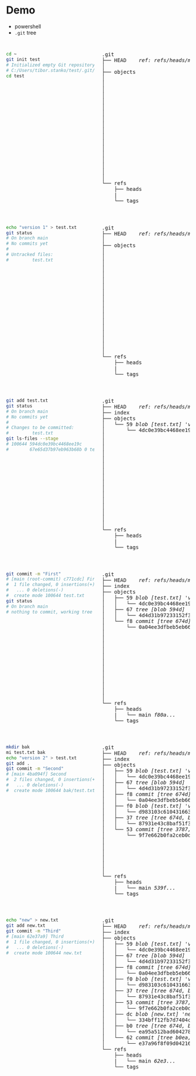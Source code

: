 # Demo {#demo-powershell .unnumbered .unlisted}

- powershell
- `.git` tree

##

::: {.columns}

::: {.column width="50%"}

```bash
cd ~
git init test
# Initialized empty Git repository in 
# C:/Users/tibor.stanko/test/.git/
cd test
```

:::

::: {.column width="50%"}

<pre class="tree">
.git
├── HEAD    <i>ref: refs/heads/main</i>
│
├── objects
│
│
│
│
│
│
│
│
│
│
│
│
│
│
│
│
│
│
└── refs
    ├── heads
    |
    └── tags
</pre>

:::

:::


##

::: {.columns}

::: {.column width="50%"}

```bash
echo "version 1" > test.txt
git status
# On branch main
# No commits yet
#
# Untracked files:
#         test.txt
```

:::

::: {.column width="50%"}

<pre class="tree">
.git
├── HEAD    <i>ref: refs/heads/main</i>
│
├── objects
│
│
│
│
│
│
│
│
│
│
│
│
│
│
│
│
│
│
└── refs
    ├── heads
    |
    └── tags
</pre>

:::

:::

##

::: {.columns}

::: {.column width="50%"}

```bash
git add test.txt
git status
# On branch main
# No commits yet
#
# Changes to be committed:
#         test.txt
git ls-files --stage
# 100644 594dc0e39bc4468ee19c
#        67e65d37b97eb963b68b 0 test.txt
```

:::

::: {.column width="50%"}

<pre class="tree">
.git
├── HEAD    <i>ref: refs/heads/main</i>
├── index
├── objects
│   └── 59 <i>blob [test.txt] 'version 1'</i>
│       └── <span class="blob">4dc0e39bc4468ee19c67e65d37b97eb963b68b</span>
│
│
│
│
│
│
│
│
│
│
│
│
│
│
│
│
└── refs
    ├── heads
    |
    └── tags
</pre>


:::

:::

##

::: {.columns}

::: {.column width="50%" font-size="80%"}

```bash 
git commit -m "First"
# [main (root-commit) c771cdc] First
#  1 file changed, 0 insertions(+),
#   ... 0 deletions(-)
#  create mode 100644 test.txt
git status
# On branch main
# nothing to commit, working tree clean
```

:::

::: {.column width="50%"}

<pre class="tree">
.git
├── HEAD    <i>ref: refs/heads/main</i>
├── index
├── objects
│   ├── 59 <i>blob [test.txt] 'version 1'</i>
│   │   └── <span class="blob">4dc0e39bc4468ee19c67e65d37b97eb963b68b</span>
│   ├── 67 <i>tree [blob 594d]</i>
│   │   └── <span class="tree">4d4d31b97233152f3be1825cc9e765fa2b2859</span>
│   └── f8 <i>commit [tree 674d] "First"</i>
│       └── <span class="commit">0a04ee3dfbeb5eb666ade615abc617c1ea20e3</span>
│
│
│
│
│
│
│
│
│
│
│
│
└── refs
    ├── heads
    |   └── main <i>f80a...</i>
    └── tags
</pre>

:::

:::

##

::: {.columns}

::: {.column width="50%" font-size="80%"}

```bash 
mkdir bak
mi test.txt bak
echo "version 2" > test.txt
git add .
git commit -m "Second"
# [main 4ba094f] Second
#  2 files changed, 0 insertions(+), 
#   ... 0 deletions(-)
#  create mode 100644 bak/test.txt
```

:::

::: {.column width="50%"}

<pre class="tree">
.git
├── HEAD    <i>ref: refs/heads/main</i>
├── index
├── objects
│   ├── 59 <i>blob [test.txt] 'version 1'</i>
│   │   └── <span class="blob">4dc0e39bc4468ee19c67e65d37b97eb963b68b</span>
│   ├── 67 <i>tree [blob 594d]</i>
│   │   └── <span class="tree">4d4d31b97233152f3be1825cc9e765fa2b2859</span>
│   ├── f8 <i>commit [tree 674d] "First"</i>
│   │   └── <span class="commit">0a04ee3dfbeb5eb666ade615abc617c1ea20e3</span>
│   ├── f0 <i>blob [test.txt] 'version 2'</i>
│   │   └── <span class="blob">d983103c610431663d84b3012d1b172f2f52ea</span>
│   ├── 37 <i>tree [tree 674d, blob f0d9]</i>
│   │   └── <span class="tree">87931e43c8baf51f3ffafc44f6394651a505ca</span>
│   └── 53 <i>commit [tree 3787, par. f80a] "Second"</i>
│       └── <span class="commit">9f7e662b0fa2ceb0df1dc9332179b06e5cdaec</span>
│
│
│
│
│
│
└── refs
    ├── heads
    |   └── main <i>539f...</i>
    └── tags
</pre>

:::

:::

##

::: {.columns}

::: {.column width="50%" font-size="80%"}

```bash 
echo "new" > new.txt
git add new.txt
git commit -m "Third"
# [main 62e37a9] Third
#  1 file changed, 0 insertions(+), 
#   ... 0 deletions(-)
#  create mode 100644 new.txt
```

:::

::: {.column width="50%"}

<pre class="tree">
.git
├── HEAD    <i>ref: refs/heads/main</i>
├── index
├── objects
│   ├── 59 <i>blob [test.txt] 'version 1'</i>
│   │   └── <span class="blob">4dc0e39bc4468ee19c67e65d37b97eb963b68b</span>
│   ├── 67 <i>tree [blob 594d]</i>
│   │   └── <span class="tree">4d4d31b97233152f3be1825cc9e765fa2b2859</span>
│   ├── f8 <i>commit [tree 674d] "First"</i>
│   │   └── <span class="commit">0a04ee3dfbeb5eb666ade615abc617c1ea20e3</span>
│   ├── f0 <i>blob [test.txt] 'version 2'</i>
│   │   └── <span class="blob">d983103c610431663d84b3012d1b172f2f52ea</span>
│   ├── 37 <i>tree [tree 674d, blob f0d9]</i>
│   │   └── <span class="tree">87931e43c8baf51f3ffafc44f6394651a505ca</span>
│   ├── 53 <i>commit [tree 3787, par. f80a] "Second"</i>
│   │   └── <span class="commit">9f7e662b0fa2ceb0df1dc9332179b06e5cdaec</span>
│   ├── dc <i>blob [new.txt] 'new'</i>
│   │   └── <span class="blob">334bff12fb7d7404c79935fa3ba535c3bb28d0</span>
│   ├── b0 <i>tree [tree 674d, blob f0d9, blob dc33]</i>
│   │   └── <span class="tree">ea95a512bad604278bcc96e8b8e726b462e010</span>
│   └── 62 <i>commit [tree b0ea, par. 539f] "Third"</i>
│       └── <span class="commit">e37a96f8f09d0421644817dea320108ceac481</span>
└── refs
    ├── heads
    |   └── main <i>62e3...</i>
    └── tags
</pre>

:::

:::